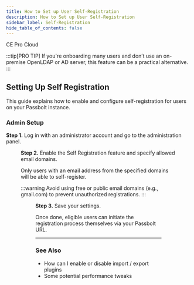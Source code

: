 ```yaml
---
title: How to Set up User Self-Registration
description: How to Set up User Self-Registration
sidebar_label: Self-Registration
hide_table_of_contents: false
---
```



<div style={{display: "flex", gap: "1rem"}}>
  <Chips link="https://www.passbolt.com/ce/docker" isUnderMainTitle={true}>CE</Chips>
  <Chips link="https://www.passbolt.com/pricing/pro" isUnderMainTitle={true}>Pro</Chips>
  <Chips link="https://www.passbolt.com/pricing/cloud" isUnderMainTitle={true}>Cloud</Chips>
</div>

:::tip[PRO TIP]
If you're onboarding many users and don’t use an on-premise OpenLDAP or AD server, this feature can be a practical alternative.
:::

## Setting Up Self Registration

This guide explains how to enable and configure self-registration for users on your Passbolt instance.

### Admin Setup

**Step 1.** Log in with an administrator account and go to the administration panel.

<Figure
  src={'/img/help/2025/04/Admin1.png'}
  caption="fig. Navigate to admin tab"
  alt="Admin tab"
/>

**Step 2.** Enable the Self Registration feature and specify allowed email domains.

Only users with an email address from the specified domains will be able to self-register.

:::warning
Avoid using free or public email domains (e.g., gmail.com) to prevent unauthorized registrations.
:::

<Figure
  src={'/img/help/2025/04/Admin4.png'}
  caption="fig. Enter allowed domains"
  alt="Enter domains"
/>

**Step 3.** Save your settings.

Once done, eligible users can initiate the registration process themselves via your Passbolt URL.

---

### See Also

- <Link to={`/docs/admin/faq/enable-disable-import-export-plugins/`}>How can I enable or disable import / export plugins</Link>
- <Link to={`/docs/hosting/troubleshooting/performance-tweaks/`}>Some potential performance tweaks</Link>
